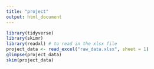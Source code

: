 ```yaml
---
title: "project"
output: html_document
---
```


```r
library(tidyverse)
library(skimr)
library(readxl) # to read in the xlsx file
project_data <- read_excel("raw_data.xlsx", sheet = 1)
glimpse(project_data)
skim(project_data)
```
